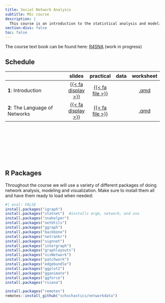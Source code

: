 ```yaml
---
title: Social Network Analysis
subtitle: MSc course 
description: |
  This course is an introduction to the statistical analysis and modeling of social networks. The course aims to give a basic understanding of and a working handle on drawing inference for network structure and actor level attributes for both cross-sectional and longitudinal network data. A fundamental notion of the course will be on how the structure of observed graphs relate to various forms of random graphs. This will be developed in the context of non-parametric approaches, and elaborated to the analysis of networks using models such as Exponential Random Graph Models (ERGMs) and Stochastic Actor Oriented Models (SAOMs). The students will be provided several hands-on exercises and will apply the covered approaches to a suite of real world data sets. 
section-divs: false
toc: false
---
```

 
The course text book can be found here: [R4SNA](https://schochastics.github.io/R4SNA/) (work in progress)



## Schedule

|                                                    | slides  | practical | data | worksheet | 
|----------------------------------------------------|:------:|:---------:|:---------:|:---------:|
| **1**: Introduction | [{{< fa display >}}](https://termehs.github.io/sna01-intro)  |  [{{< fa file >}}](material/01-intro-pkgs.qmd)    |  |  [.qmd](material/01-intro-pkgs-ws.zip)  |
| **2**: The Language of Networks| [{{< fa display >}}](https://termehs.github.io/sna02-graph-theory)  |  [{{< fa file >}}](material/02-graph-theory.qmd)    |  |  [.qmd](material/02-graph-theory-ws.zip)  |


<br>


<br>


<br>

<br>


## R Packages

Throughout the course we will use a variety of different packages of doing network analysis, modeling and visualization. Make sure to install them all and have them ready to load when needed:

```r
#| eval: FALSE
install.packages("igraph")   
install.packages("statnet")  #installs ergm, network, and sna
install.packages("snahelper")
install.packages("netUtils")
install.packages("ggraph")
install.packages("backbone")
install.packages("netrankr")
install.packages("signnet")
install.packages("intergraph")
install.packages("graphlayouts")
install.packages("visNetwork")
install.packages("patchwork")
install.packages("edgebundle")
install.packages("ggplot2")
install.packages("gganimate")
install.packages("ggforce")
install.packages("rsiena")

install.packages("remotes")
remotes::install_github("schochastics/networkdata")
```
